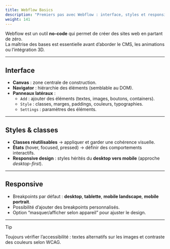 ```yaml
---
title: Webflow Basics
description: "Premiers pas avec Webflow : interface, styles et responsive design."
weight: 141
---
```


Webflow est un outil **no-code** qui permet de créer des sites web en partant de zéro.  
La maîtrise des bases est essentielle avant d’aborder le CMS, les animations ou l’intégration 3D.

---

## Interface

- **Canvas** : zone centrale de construction.
- **Navigator** : hiérarchie des éléments (semblable au DOM).
- **Panneaux latéraux** :
  - `Add` : ajouter des éléments (textes, images, boutons, containers).
  - `Style` : classes, marges, paddings, couleurs, typographies.
  - `Settings` : paramètres des éléments.

---

## Styles & classes

- **Classes réutilisables** → appliquer et garder une cohérence visuelle.
- **États** (hover, focused, pressed) → définir des comportements interactifs.
- **Responsive design** : styles hérités du **desktop vers mobile** (approche _desktop-first_).

---

## Responsive

- Breakpoints par défaut : **desktop**, **tablette**, **mobile landscape**, **mobile portrait**.
- Possibilité d’ajouter des breakpoints personnalisés.
- Option “masquer/afficher selon appareil” pour ajuster le design.

---

> [!TIP]  
> Toujours vérifier l’accessibilité : textes alternatifs sur les images et contraste des couleurs selon WCAG.
